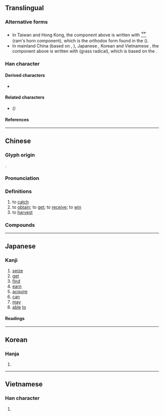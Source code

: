 {{also|获}}
{{character info/new}}
==Translingual==

===Alternative forms===
* In Taiwan and Hong Kong, the component above <big>{{l|mul|蒦}}</big> is written with <font size=4>[[⻀]]</font> (ram's horn component), which is the orthodox form found in the {{w|Shuowen Jiezi}} ({{w2|zh|說文解字}}).
* In mainland China (based on {{w|Xin Zixing}}, {{w2|zh|新字形}}), Japanese {{w|kanji}}, Korean {{w|hanja}} and Vietnamese {{w|History of writing in Vietnam|Nôm}}, the component above <big>{{l|mul|蒦}}</big> is written with <font size=4>{{l|mul|艹}}</font> (grass radical), which is based on the {{w|Kangxi dictionary}}.

===Han character===
{{Han char|rn=94|rad=犬|as=14|sn=17|snm++=16|four=44247|canj=KHTOE|ids=⿰犭蒦}}

====Derived characters====
* {{l|mul|[[𫾢]]}} <!-- Note: 𤄀 and 𫻞 are derived from 𫉬 not 獲 -->

====Related characters====
* {{l|mul|[[获]]}} ''({{w|Simplified Chinese}})''

====References====
{{Han ref|kx=0720.190|dkj=20758|dj=1132.060|hdz=21370.060|uh=7372}}

----

==Chinese==
{{zh-forms|s=获}}

===Glyph origin===
{{Han etym}}
{{Han compound|犬|alt1=犭|蒦|c1=s|c2=p|ls=psc}}.

===Pronunciation===
{{zh-pron
|m=huò
|c=wok6
|h=gd=fêd6
|mn=qz:hia̍k/tw,xm,zz:he̍k
|mn-t=uag8
|mc=y
|oc=y
|ma=
|cat=v
}}

===Definitions===
{{zh-hanzi}}

# to [[catch]]
# to [[obtain]]; to [[get]]; to [[receive]]; to [[win]]
# to [[harvest]]

===Compounds===
{{zh-der|獲得|獲得性|獲得性免疫|獲獎|獲救|獲利|獲取|獲勝|獲釋|獲悉|獲知|獲致|獲准|幸獲識荊|如獲珍寶|俘獲|係獲|不勞而獲|弋獲|創獲|一無所獲|尋獲|大獲全勝|人贓俱獲|如獲至寶|不獲|大有斬獲|先難後獲|拿獲|拾獲|摧堅獲醜|擒獲|獲益匪淺|獲利率|捕獲|探驪獲珠|獲益良多|抄獲|田父之獲|獲益不淺|獲咎|漁獲|漁獲量|破獲|收獲|獲益|截獲|斬獲|獲捷|獲罪|獲利倍蓰|撐頭獲腦|接獲|獲戾|盤獲|查獲|榮獲|野獲編|虜獲|繳獲|致獲|起獲|辭不獲命|臧獲|緝獲}}

{{zh-cat|Intermediate}}

----

==Japanese==

===Kanji===
{{ja-kanji|grade=c|rs=犬14}}

# [[seize]]
# [[get]]
# [[find]]
# [[earn]]
# [[acquire]]
# [[can]]
# [[may]]
# [[able]] [[to]]

====Readings====
{{ja-readings
|goon=わく
|kanon=かく
|kun=え-る
}}

----

==Korean==

===Hanja===
{{ko-hanja|hangeul=[[획]], [[확]]|eumhun=|rv=hoek, hwak|mr=hoek, hwak|y=hoyk, hwak}}

# {{defn|lang=ko|sort=犬14}}

----

==Vietnamese==

===Han character===
{{vi-hantu|[[hoạch]], [[oách]]|rs=犬14}}

# {{defn|lang=vi|sort=犬14}}